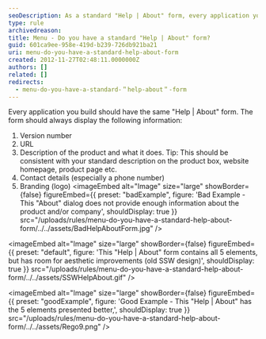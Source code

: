 ```yaml
---
seoDescription: As a standard "Help | About" form, every application you build should have the same essential information. This includes the version number, URL, product description, contact details, and branding (logo).
type: rule
archivedreason:
title: Menu - Do you have a standard "Help | About" form?
guid: 601ca9ee-958e-419d-b239-726db921ba21
uri: menu-do-you-have-a-standard-help-about-form
created: 2012-11-27T02:48:11.0000000Z
authors: []
related: []
redirects:
  - menu-do-you-have-a-standard-＂help-about＂-form
---
```


Every application you build should have the same "Help | About" form. The form should always display the following information:

1. Version number
2. URL
3. Description of the product and what it does.
   Tip: This should be consistent with your standard description on the product box, website homepage, product page etc.
4. Contact details (especially a phone number)
5. Branding (logo)
<imageEmbed
  alt="Image"
  size="large"
  showBorder={false}
  figureEmbed={{
    preset: "badExample",
    figure: 'Bad Example - This "About" dialog does not provide enough information about the product and/or company',
    shouldDisplay: true
  }}
  src="/uploads/rules/menu-do-you-have-a-standard-help-about-form/../../assets/BadHelpAboutForm.jpg"
/>


<imageEmbed
  alt="Image"
  size="large"
  showBorder={false}
  figureEmbed={{
    preset: "default",
    figure: 'This "Help | About" form contains all 5 elements, but has room for aesthetic improvements (old SSW design)',
    shouldDisplay: true
  }}
  src="/uploads/rules/menu-do-you-have-a-standard-help-about-form/../../assets/SSWHelpAbout.gif"
/>

<imageEmbed
  alt="Image"
  size="large"
  showBorder={false}
  figureEmbed={{
    preset: "goodExample",
    figure: 'Good Example - This "Help | About" has the 5 elements presented better,',
    shouldDisplay: true
  }}
  src="/uploads/rules/menu-do-you-have-a-standard-help-about-form/../../assets/Rego9.png"
/>